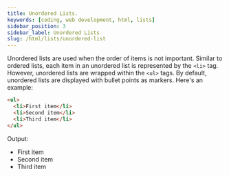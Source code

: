 ```yaml
---
title: Unordered Lists.
keywords: [coding, web development, html, lists]
sidebar_position: 3
sidebar_label: Unordered Lists
slug: /html/lists/unordered-list
---
```




<BrowserWindow>

Unordered lists are used when the order of items is not important. Similar to ordered lists, each item in an unordered list is represented by the ```<li>``` tag. However, unordered lists are wrapped within the ```<ul>``` tags. By default, unordered lists are displayed with bullet points as markers. Here's an example:

```html
<ul>
  <li>First item</li>
  <li>Second item</li>
  <li>Third item</li>
</ul>
```
Output:
- First item
- Second item
- Third item

</BrowserWindow>